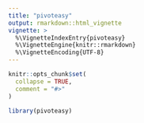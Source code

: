 ```yaml
---
title: "pivoteasy"
output: rmarkdown::html_vignette
vignette: >
  %\VignetteIndexEntry{pivoteasy}
  %\VignetteEngine{knitr::rmarkdown}
  %\VignetteEncoding{UTF-8}
---
```


```r
knitr::opts_chunk$set(
  collapse = TRUE,
  comment = "#>"
)
```

```r
library(pivoteasy)
```
